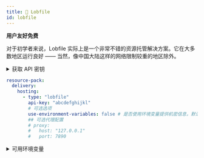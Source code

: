 ```yaml
---
title: 🛜 Lobfile
id: lobfile
---
```



<Highlight color="#1877F2">**用户友好**</Highlight><Highlight color="#10ae28ff">**免费**</Highlight>

对于初学者来说，Lobfile 实际上是一个非常不错的资源托管解决方案。它在大多数地区运行良好 —— 当然，像中国大陆这样的网络限制较重的地区除外。

<details>
  <summary>获取 API 密钥</summary>

1️⃣ 访问 **https://lobfile.com/** 并注册一个账号  
2️⃣ 点击 `Account` -> `Settings`  
3️⃣ 点击 <Highlight color="#1877F2">**Copy API Key to Clipboard**</Highlight>

</details>

```yaml
resource-pack:
  delivery:
    hosting:
      - type: "lobfile"
        api-key: "abcdefghijkl"
        # 可选选项
        use-environment-variables: false # 是否使用环境变量提供机密信息，默认为 false
        ## 可选代理配置
        # proxy:
        #   host: "127.0.0.1"
        #   port: 7890
```

<details>
  <summary>可用环境变量</summary>
  - CE_LOBFILE_API_KEY
</details>